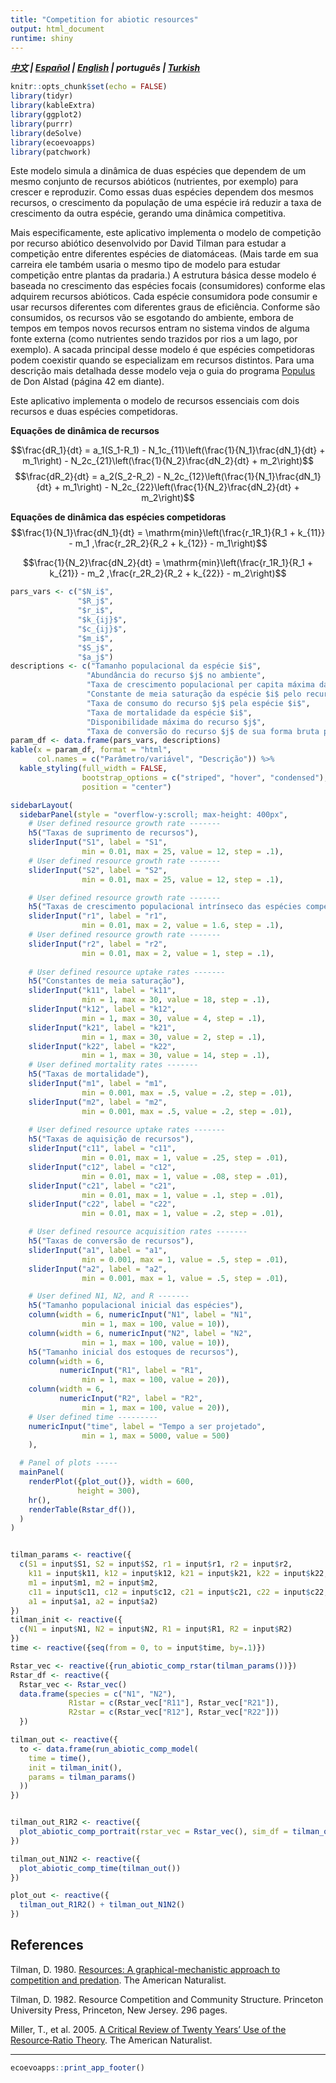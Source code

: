 ```yaml
---
title: "Competition for abiotic resources"
output: html_document
runtime: shiny
---
```


***[中文](https://ecoevoapps.shinyapps.io/abiotic_resource_competition_ch) |  [Español](https://ecoevoapps.shinyapps.io/abiotic_resource_competition_es) | [English](https://ecoevoapps.shinyapps.io/abiotic_resource_competition) | português | [Turkish](https://ecoevoapps.shinyapps.io/abiotic_resource_competition_tr) ***


```r
knitr::opts_chunk$set(echo = FALSE)
library(tidyr)
library(kableExtra)
library(ggplot2)
library(purrr)
library(deSolve)
library(ecoevoapps)
library(patchwork)
```

Este modelo simula a dinâmica de duas espécies que dependem de um mesmo conjunto de recursos abióticos (nutrientes, por exemplo) para crescer e reproduzir. Como essas duas espécies dependem dos mesmos recursos, o crescimento da população de uma espécie irá reduzir a taxa de crescimento da outra espécie, gerando uma dinâmica competitiva.

Mais especificamente, este aplicativo implementa o modelo de competição por recurso abiótico desenvolvido por David Tilman para estudar a competição entre diferentes espécies de diatomáceas. (Mais tarde em sua carreira ele também usaria o mesmo tipo de modelo para estudar competição entre plantas da pradaria.) A estrutura básica desse modelo é baseada no crescimento das espécies focais (consumidores) conforme elas adquirem recursos abióticos. Cada espécie consumidora pode consumir e usar recursos diferentes com diferentes graus de eficiência. Conforme são consumidos, os recursos vão se esgotando do ambiente, embora de tempos em tempos novos recursos entram no sistema vindos de alguma fonte externa (como nutrientes sendo trazidos por rios a um lago, por exemplo). A sacada principal desse modelo é que espécies competidoras podem coexistir quando se especializam em recursos distintos. Para uma descrição mais detalhada desse modelo veja o guia do programa [Populus](https://cbs.umn.edu/sites/cbs.umn.edu/files/public/downloads/PopulusHelp_e.pdf) de Don Alstad (página 42 em diante).



Este aplicativo implementa o modelo de recursos essenciais com dois recursos e duas espécies competidoras.

**Equações de dinâmica de recursos**  

$$\frac{dR_1}{dt} = a_1(S_1-R_1) - N_1c_{11}\left(\frac{1}{N_1}\frac{dN_1}{dt} + m_1\right) -  N_2c_{21}\left(\frac{1}{N_2}\frac{dN_2}{dt} + m_2\right)$$
$$\frac{dR_2}{dt} = a_2(S_2-R_2) - N_2c_{12}\left(\frac{1}{N_1}\frac{dN_1}{dt} + m_1\right) -  N_2c_{22}\left(\frac{1}{N_2}\frac{dN_2}{dt} + m_2\right)$$

**Equações de dinâmica das espécies competidoras**  
$$\frac{1}{N_1}\frac{dN_1}{dt} = \mathrm{min}\left(\frac{r_1R_1}{R_1 + k_{11}} - m_1 ,\frac{r_2R_2}{R_2 + k_{12}} - m_1\right)$$

$$\frac{1}{N_2}\frac{dN_2}{dt} = \mathrm{min}\left(\frac{r_1R_1}{R_1 + k_{21}} - m_2 ,\frac{r_2R_2}{R_2 + k_{22}} - m_2\right)$$



```r
pars_vars <- c("$N_i$",
               "$R_j$",
               "$r_i$",
               "$k_{ij}$",
               "$c_{ij}$",
               "$m_i$",
               "$S_j$",
               "$a_j$")
descriptions <- c("Tamanho populacional da espécie $i$",
                 "Abundância do recurso $j$ no ambiente",
                 "Taxa de crescimento populacional per capita máxima da espécie $i$",
                 "Constante de meia saturação da espécie $i$ pelo recurso $j$ (isto é, a concentração do recurso $j$ necessária para que a população da espécie $i$ cresça à metade de sua $r_i$)",
                 "Taxa de consumo do recurso $j$ pela espécie $i$",
                 "Taxa de mortalidade da espécie $i$",
                 "Disponibilidade máxima do recurso $j$",
                 "Taxa de conversão do recurso $j$ de sua forma bruta para sua forma utilizável")
param_df <- data.frame(pars_vars, descriptions)
kable(x = param_df, format = "html", 
      col.names = c("Parâmetro/variável", "Descrição")) %>%
  kable_styling(full_width = FALSE, 
                bootstrap_options = c("striped", "hover", "condensed"),
                position = "center")
```



```r
sidebarLayout(
  sidebarPanel(style = "overflow-y:scroll; max-height: 400px",
    # User defined resource growth rate -------
    h5("Taxas de suprimento de recursos"),
    sliderInput("S1", label = "S1",
                min = 0.01, max = 25, value = 12, step = .1),
    # User defined resource growth rate -------
    sliderInput("S2", label = "S2",
                min = 0.01, max = 25, value = 12, step = .1),

    # User defined resource growth rate -------
    h5("Taxas de crescimento populacional intrínseco das espécies competidoras"),
    sliderInput("r1", label = "r1",
                min = 0.01, max = 2, value = 1.6, step = .1),
    # User defined resource growth rate -------
    sliderInput("r2", label = "r2",
                min = 0.01, max = 2, value = 1, step = .1),
    
    # User defined resource uptake rates -------
    h5("Constantes de meia saturação"),
    sliderInput("k11", label = "k11",
                min = 1, max = 30, value = 18, step = .1),
    sliderInput("k12", label = "k12",
                min = 1, max = 30, value = 4, step = .1),
    sliderInput("k21", label = "k21",
                min = 1, max = 30, value = 2, step = .1),
    sliderInput("k22", label = "k22",
                min = 1, max = 30, value = 14, step = .1),
    # User defined mortality rates -------
    h5("Taxas de mortalidade"),
    sliderInput("m1", label = "m1",
                min = 0.001, max = .5, value = .2, step = .01),
    sliderInput("m2", label = "m2",
                min = 0.001, max = .5, value = .2, step = .01),
    
    # User defined resource uptake rates -------
    h5("Taxas de aquisição de recursos"),
    sliderInput("c11", label = "c11",
                min = 0.01, max = 1, value = .25, step = .01),
    sliderInput("c12", label = "c12",
                min = 0.01, max = 1, value = .08, step = .01),
    sliderInput("c21", label = "c21",
                min = 0.01, max = 1, value = .1, step = .01),
    sliderInput("c22", label = "c22",
                min = 0.01, max = 1, value = .2, step = .01),

    # User defined resource acquisition rates -------
    h5("Taxas de conversão de recursos"),
    sliderInput("a1", label = "a1",
                min = 0.001, max = 1, value = .5, step = .01),
    sliderInput("a2", label = "a2",
                min = 0.001, max = 1, value = .5, step = .01),

    # User defined N1, N2, and R -------
    h5("Tamanho populacional inicial das espécies"),
    column(width = 6, numericInput("N1", label = "N1",
                min = 1, max = 100, value = 10)),
    column(width = 6, numericInput("N2", label = "N2",
                min = 1, max = 100, value = 10)),
    h5("Tamanho inicial dos estoques de recursos"),
    column(width = 6,
           numericInput("R1", label = "R1",
                min = 1, max = 100, value = 20)),
    column(width = 6,
           numericInput("R2", label = "R2",
                min = 1, max = 100, value = 20)),
    # User defined time ---------
    numericInput("time", label = "Tempo a ser projetado",
                min = 1, max = 5000, value = 500)
    ),

  # Panel of plots -----
  mainPanel(
    renderPlot({plot_out()}, width = 600,
               height = 300),
    hr(),
    renderTable(Rstar_df()),
  )
)


tilman_params <- reactive({
  c(S1 = input$S1, S2 = input$S2, r1 = input$r1, r2 = input$r2,
    k11 = input$k11, k12 = input$k12, k21 = input$k21, k22 = input$k22,
    m1 = input$m1, m2 = input$m2,
    c11 = input$c11, c12 = input$c12, c21 = input$c21, c22 = input$c22,
    a1 = input$a1, a2 = input$a2)
})
tilman_init <- reactive({
  c(N1 = input$N1, N2 = input$N2, R1 = input$R1, R2 = input$R2)
})
time <- reactive({seq(from = 0, to = input$time, by=.1)})

Rstar_vec <- reactive({run_abiotic_comp_rstar(tilman_params())})
Rstar_df <- reactive({
  Rstar_vec <- Rstar_vec()
  data.frame(species = c("N1", "N2"),
             R1star = c(Rstar_vec["R11"], Rstar_vec["R21"]),
             R2star = c(Rstar_vec["R12"], Rstar_vec["R22"]))
  })

tilman_out <- reactive({
  to <- data.frame(run_abiotic_comp_model(
    time = time(),
    init = tilman_init(),
    params = tilman_params()
  ))
})


tilman_out_R1R2 <- reactive({
  plot_abiotic_comp_portrait(rstar_vec = Rstar_vec(), sim_df = tilman_out())
})

tilman_out_N1N2 <- reactive({
  plot_abiotic_comp_time(tilman_out())
})

plot_out <- reactive({
  tilman_out_R1R2() + tilman_out_N1N2()
})


```


## References  

Tilman, D. 1980. [Resources: A graphical-mechanistic approach to competition and predation](http://max2.ese.u-psud.fr/epc/conservation/PDFs/HIPE/Tilman1980.pdf). The American Naturalist.

Tilman, D. 1982. Resource Competition and Community Structure. Princeton University Press, Princeton, New Jersey. 296 pages. 

Miller, T., et al. 2005. [A Critical Review of Twenty Years’ Use of the Resource‐Ratio Theory](https://www.jstor.org/stable/10.1086/428681?seq=1). The American Naturalist. 

-------------

```r
ecoevoapps::print_app_footer()
```
